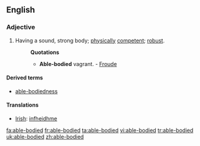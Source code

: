 ==English==
===Adjective===
{{en-adj|pos=[[able]]-[[body|bodied]]}}

#Having a sound, strong body; [[physically]] [[competent]]; [[robust]].
#:'''Quotations'''
#:*'''Able-bodied''' vagrant. - [[Froude]]

====Derived terms====
*[[able-bodiedness]]

====Translations====
*[[Irish]]: [[infheidhme]]

[[fa:able-bodied]]
[[fr:able-bodied]]
[[ta:able-bodied]]
[[vi:able-bodied]]
[[tr:able-bodied]]
[[uk:able-bodied]]
[[zh:able-bodied]]